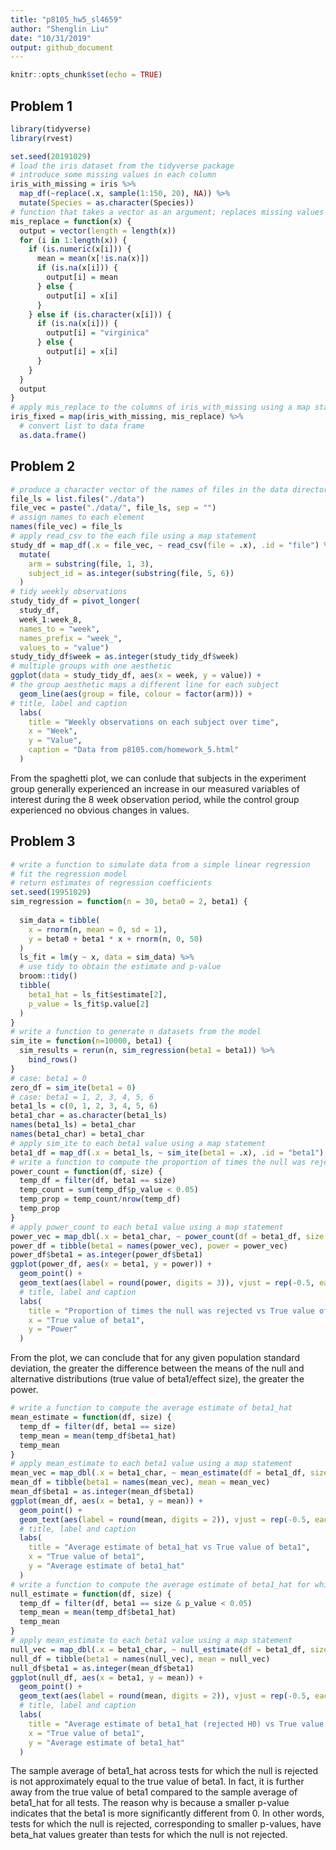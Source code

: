 ```yaml
---
title: "p8105_hw5_sl4659"
author: "Shenglin Liu"
date: "10/31/2019"
output: github_document
---
```


```r
knitr::opts_chunk$set(echo = TRUE)
```

## Problem 1
```r
library(tidyverse)
library(rvest)

set.seed(20191029)
# load the iris dataset from the tidyverse package 
# introduce some missing values in each column
iris_with_missing = iris %>% 
  map_df(~replace(.x, sample(1:150, 20), NA)) %>%
  mutate(Species = as.character(Species))
# function that takes a vector as an argument; replaces missing values using the rules instructed
mis_replace = function(x) {
  output = vector(length = length(x))
  for (i in 1:length(x)) {
    if (is.numeric(x[i])) {
      mean = mean(x[!is.na(x)])
      if (is.na(x[i])) {
        output[i] = mean
      } else {
        output[i] = x[i]
      }
    } else if (is.character(x[i])) {
      if (is.na(x[i])) {
        output[i] = "virginica"
      } else {
        output[i] = x[i]
      }
    }
  }
  output
}
# apply mis_replace to the columns of iris_with_missing using a map statement
iris_fixed = map(iris_with_missing, mis_replace) %>%
  # convert list to data frame
  as.data.frame()
```

## Problem 2
```r
# produce a character vector of the names of files in the data directory
file_ls = list.files("./data")
file_vec = paste("./data/", file_ls, sep = "")
# assign names to each element
names(file_vec) = file_ls
# apply read_csv to the each file using a map statement
study_df = map_df(.x = file_vec, ~ read_csv(file = .x), .id = "file") %>%
  mutate(
    arm = substring(file, 1, 3),
    subject_id = as.integer(substring(file, 5, 6))
  )
# tidy weekly observations
study_tidy_df = pivot_longer(
  study_df, 
  week_1:week_8,
  names_to = "week", 
  names_prefix = "week_",
  values_to = "value")
study_tidy_df$week = as.integer(study_tidy_df$week)
# multiple groups with one aesthetic
ggplot(data = study_tidy_df, aes(x = week, y = value)) + 
# the group aesthetic maps a different line for each subject
  geom_line(aes(group = file, colour = factor(arm))) +
# title, label and caption
  labs(
    title = "Weekly observations on each subject over time",
    x = "Week",
    y = "Value",
    caption = "Data from p8105.com/homework_5.html"
  )
```

From the spaghetti plot, we can conlude that subjects in the experiment group generally experienced an increase in our measured variables of interest during the 8 week observation period, while the control group experienced no obvious changes in values.

## Problem 3
```r
# write a function to simulate data from a simple linear regression
# fit the regression model
# return estimates of regression coefficients
set.seed(19951029)
sim_regression = function(n = 30, beta0 = 2, beta1) {
  
  sim_data = tibble(
    x = rnorm(n, mean = 0, sd = 1),
    y = beta0 + beta1 * x + rnorm(n, 0, 50)
  )
  ls_fit = lm(y ~ x, data = sim_data) %>% 
  # use tidy to obtain the estimate and p-value
  broom::tidy()
  tibble(
    beta1_hat = ls_fit$estimate[2],
    p_value = ls_fit$p.value[2]
  )
}
# write a function to generate n datasets from the model
sim_ite = function(n=10000, beta1) {
  sim_results = rerun(n, sim_regression(beta1 = beta1)) %>% 
    bind_rows()
}
# case: beta1 = 0
zero_df = sim_ite(beta1 = 0)
# case: beta1 = 1, 2, 3, 4, 5, 6
beta1_ls = c(0, 1, 2, 3, 4, 5, 6)
beta1_char = as.character(beta1_ls)
names(beta1_ls) = beta1_char
names(beta1_char) = beta1_char
# apply sim_ite to each beta1 value using a map statement
beta1_df = map_df(.x = beta1_ls, ~ sim_ite(beta1 = .x), .id = "beta1")
# write a function to compute the proportion of times the null was rejected
power_count = function(df, size) {
  temp_df = filter(df, beta1 == size)
  temp_count = sum(temp_df$p_value < 0.05)
  temp_prop = temp_count/nrow(temp_df)
  temp_prop
}
# apply power_count to each beta1 value using a map statement
power_vec = map_dbl(.x = beta1_char, ~ power_count(df = beta1_df, size = .x), .id = "beta1")
power_df = tibble(beta1 = names(power_vec), power = power_vec)
power_df$beta1 = as.integer(power_df$beta1)
ggplot(power_df, aes(x = beta1, y = power)) + 
  geom_point() + 
  geom_text(aes(label = round(power, digits = 3)), vjust = rep(-0.5, each = 7)) +
  # title, label and caption
  labs(
    title = "Proportion of times the null was rejected vs True value of beta1",
    x = "True value of beta1",
    y = "Power"
  )
```

From the plot, we can conclude that for any given population standard deviation, the greater the difference between the means of the null and alternative distributions (true value of beta1/effect size), the greater the power.

```r
# write a function to compute the average estimate of beta1_hat
mean_estimate = function(df, size) {
  temp_df = filter(df, beta1 == size)
  temp_mean = mean(temp_df$beta1_hat)
  temp_mean
}
# apply mean_estimate to each beta1 value using a map statement
mean_vec = map_dbl(.x = beta1_char, ~ mean_estimate(df = beta1_df, size = .x), .id = "beta1")
mean_df = tibble(beta1 = names(mean_vec), mean = mean_vec)
mean_df$beta1 = as.integer(mean_df$beta1)
ggplot(mean_df, aes(x = beta1, y = mean)) + 
  geom_point() +
  geom_text(aes(label = round(mean, digits = 2)), vjust = rep(-0.5, each = 7)) +
  # title, label and caption
  labs(
    title = "Average estimate of beta1_hat vs True value of beta1",
    x = "True value of beta1",
    y = "Average estimate of beta1_hat"
  )
# write a function to compute the average estimate of beta1_hat for which the null was rejected
null_estimate = function(df, size) {
  temp_df = filter(df, beta1 == size & p_value < 0.05)
  temp_mean = mean(temp_df$beta1_hat)
  temp_mean
}
# apply mean_estimate to each beta1 value using a map statement
null_vec = map_dbl(.x = beta1_char, ~ null_estimate(df = beta1_df, size = .x), .id = "beta1")
null_df = tibble(beta1 = names(null_vec), mean = null_vec)
null_df$beta1 = as.integer(mean_df$beta1)
ggplot(null_df, aes(x = beta1, y = mean)) + 
  geom_point() +
  geom_text(aes(label = round(mean, digits = 2)), vjust = rep(-0.5, each = 7)) +
  # title, label and caption
  labs(
    title = "Average estimate of beta1_hat (rejected H0) vs True value of beta1",
    x = "True value of beta1",
    y = "Average estimate of beta1_hat"
  )
```

The sample average of beta1_hat across tests for which the null is rejected is not approximately equal to the true value of beta1. In fact, it is further away from the true value of beta1 compared to the sample average of beta1_hat for all tests. The reason why is because a smaller p-value indicates that the beta1 is more significantly different from 0. In other words, tests for which the null is rejected, corresponding to smaller p-values, have beta_hat values greater than tests for which the null is not rejected.




